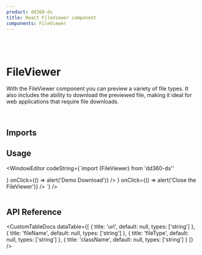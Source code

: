```yaml
---
product: dd360-ds
title: React FileViewer component
components: FileViewer
---
```


<br />
<br />

# <span name="floating-nav">FileViewer</span>

With the FileViewer component you can preview a variety of file types. It also includes the ability to download the previewed file, making it ideal for web
applications that require file downloads.

<br />

## <span name="floating-nav">Imports</span>

<WindowEditor codeString="import { FileViewer } from 'dd360-ds'" />

## <span name="floating-nav">Usage</span>

<ContainerComponentDoc className="flex items-center">
    <FileViewerCustom />
</ContainerComponentDoc>

<WindowEditor
    codeString={`import {FileViewer} from 'dd360-ds''
       
<FileViewer>
    <DynamicHeroIcon icon="DownloadIcon" className="h-5 w-5" />
    <FileViewer.ViewerActions fileName='Eloquent_JavaScript.pdf'>
        <FileViewer.BtnAction icon={<DynamicHeroIcon icon="DownloadIcon" className="h-5 w-5" />} onClick={() => alert('Demo Download')} />
        <FileViewer.BtnAction icon={<DynamicHeroIcon icon="XIcon" className="h-5 w-5" />} onClick={() => alert('Close the FileViewer')} />
    </FileViewer.ViewerActions>
    <FileViewer.FileContent url='https://eloquentjavascript.net/Eloquent_JavaScript.pdf' fileType='pdf'/>
</FileViewer>
                     `}
/>

<br />
<br />

## <span name="floating-nav">API Reference</span>

<CustomTableDocs
    dataTable={[
        { title: 'url', default: null, types: ['string'] },
        { title: 'fileName', default: null, types: ['string'] },
        { title: 'fileType', default: null, types: ['string'] },
        { title: 'className', default: null, types: ['string'] }
    ]}
/>
